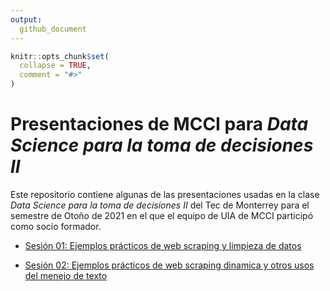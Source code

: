 ```yaml
---
output: 
  github_document
---
```

<!-- README.md is generated from README.Rmd. Please edit that file -->

```r
knitr::opts_chunk$set(
  collapse = TRUE,
  comment = "#>"
)
```
# Presentaciones de MCCI para _Data Science para la toma de decisiones II_

<!-- badges: start -->
<!-- badges: end -->

Este repositorio contiene algunas de las presentaciones usadas en la clase _Data Science para la toma de decisiones II_ del Tec de Monterrey para el semestre de Otoño de 2021 en el que el equipo de UIA de MCCI participó como socio formador.


-  [Sesión 01: Ejemplos prácticos de web scraping y limpieza de datos](https://javiermtzrdz.github.io/TEC_Ciencia-de-Datos/slides/01_Scrap-y-procesamiento)

-  [Sesión 02: Ejemplos prácticos de web scraping dinamica y otros usos del menejo de texto](https://javiermtzrdz.github.io/TEC_Ciencia-de-Datos/slides/02_Scrap-dinamico-y-procesamiento)



